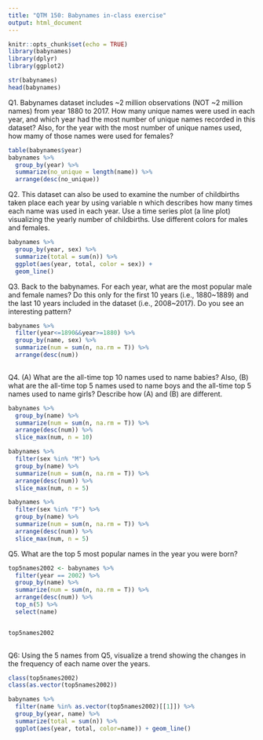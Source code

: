 ```yaml
---
title: "QTM 150: Babynames in-class exercise"
output: html_document
---
```


```r
knitr::opts_chunk$set(echo = TRUE)
library(babynames)
library(dplyr)
library(ggplot2)
```


```r
str(babynames)
head(babynames)
```


Q1. Babynames dataset includes ~2 million observations (NOT ~2 million names) from year 1880 to 2017. How many unique names were used in each year, and which year had the most number of unique names recorded in this dataset? Also, for the year with the most number of unique names used, how mamy of those names were used for females?

```r
table(babynames$year)
babynames %>% 
  group_by(year) %>% 
  summarize(no_unique = length(name)) %>% 
  arrange(desc(no_unique))

```


Q2. This dataset can also be used to examine the number of childbirths taken place each year by using variable n which describes how many times each name was used in each year. Use a time series plot (a line plot) visualizing the yearly number of childbirths. Use different colors for males and females. 

```r
babynames %>% 
  group_by(year, sex) %>% 
  summarize(total = sum(n)) %>% 
  ggplot(aes(year, total, color = sex)) +
  geom_line()
```


Q3. Back to the babynames. For each year, what are the most popular male and female names? Do this only for the first 10 years (i.e., 1880~1889) and the last 10 years included in the dataset (i.e., 2008~2017). Do you see an interesting pattern?

```r
babynames %>% 
  filter(year<=1890&&year>=1880) %>% 
  group_by(name, sex) %>% 
  summarize(num = sum(n, na.rm = T)) %>% 
  arrange(desc(num))
  
```


Q4. (A) What are the all-time top 10 names used to name babies? Also, (B) what are the all-time top 5 names used to name boys and the all-time top 5 names used to name girls? Describe how (A) and (B) are different.

```r
babynames %>% 
  group_by(name) %>% 
  summarize(num = sum(n, na.rm = T)) %>% 
  arrange(desc(num)) %>% 
  slice_max(num, n = 10)

babynames %>%
  filter(sex %in% "M") %>% 
  group_by(name) %>% 
  summarize(num = sum(n, na.rm = T)) %>% 
  arrange(desc(num)) %>% 
  slice_max(num, n = 5)

babynames %>% 
  filter(sex %in% "F") %>% 
  group_by(name) %>% 
  summarize(num = sum(n, na.rm = T)) %>% 
  arrange(desc(num)) %>% 
  slice_max(num, n = 5)
```


Q5. What are the top 5 most popular names in the year you were born?

```r
top5names2002 <- babynames %>% 
  filter(year == 2002) %>% 
  group_by(name) %>% 
  summarize(num = sum(n, na.rm = T)) %>% 
  arrange(desc(num)) %>%
  top_n(5) %>% 
  select(name)


top5names2002
  
```


Q6: Using the 5 names from Q5, visualize a trend showing the changes in the frequency of each name over the years.

```r
class(top5names2002)
class(as.vector(top5names2002))

babynames %>% 
  filter(name %in% as.vector(top5names2002)[[1]]) %>% 
  group_by(year, name) %>% 
  summarize(total = sum(n)) %>% 
  ggplot(aes(year, total, color=name)) + geom_line()
```
